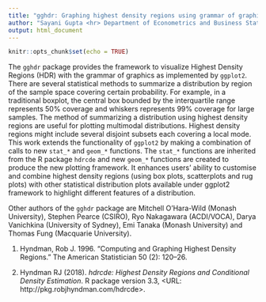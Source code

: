 ```yaml
---
title: "gghdr: Graphing highest density regions using grammar of graphics"
author: "Sayani Gupta <hr> Department of Econometrics and Business Statistics, Monash University"
output: html_document
---
```


```r
knitr::opts_chunk$set(echo = TRUE)
```


The `gghdr` package provides the framework to visualize Highest Density Regions (HDR) with the grammar of graphics as implemented by `ggplot2`. There are several statistical methods to summarize a distribution by region of the sample space covering certain probability. For example, in a traditional boxplot, the central box bounded by the interquartile range represents 50% coverage and whiskers represents 99% coverage for large samples. The method of summarizing a distribution using highest density regions are useful for plotting multimodal distributions. Highest density regions might include several disjoint subsets each covering a local mode. This work extends the functionality of `ggplot2` by making a combination of calls to new `stat_*` and `geom_*` functions. The `stat_*` functions are inherited from the R package `hdrcde` and new `geom_*` functions are created to produce the new plotting framework. It enhances users' ability to customise and combine highest density regions (using box plots, scatterplots and rug plots) with other statistical distribution plots available under ggplot2 framework to highlight different features of a distribution. 


Other authors of the `gghdr` package are Mitchell O'Hara-Wild (Monash University), Stephen Pearce (CSIRO), Ryo Nakagawara (ACDI/VOCA), Darya Vanichkina (University of Sydney), Emi Tanaka (Monash University) and Thomas Fung (Macquarie University).

1) Hyndman, Rob J. 1996. “Computing and Graphing Highest Density Regions.” The American Statistician 50 (2): 120–26.

2) Hyndman RJ (2018). _hdrcde: Highest Density Regions and
Conditional Density Estimation_. R package version 3.3,
<URL: http://pkg.robjhyndman.com/hdrcde>.

